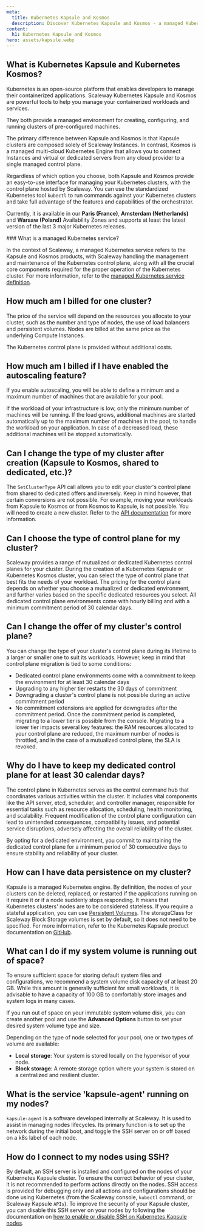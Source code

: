 ```yaml
---
meta:
  title: Kubernetes Kapsule and Kosmos
  description: Discover Kubernetes Kapsule and Kosmos - a managed Kubernetes service.
content:
  h1: Kubernetes Kapsule and Kosmos
hero: assets/kapsule.webp
---
```


<Concept opened>

## What is Kubernetes Kapsule and Kubernetes Kosmos?

Kubernetes is an open-source platform that enables developers to manage their containerized applications. Scaleway Kubernetes Kapsule and Kosmos are powerful tools to help you manage your containerized workloads and services.

They both provide a managed environment for creating, configuring, and running clusters of pre-configured machines.

The primary difference between Kapsule and Kosmos is that Kapsule clusters are composed solely of Scaleway Instances.
In contrast, Kosmos is a managed multi-cloud Kubernetes Engine that allows you to connect Instances and virtual or dedicated servers from any cloud provider to a single managed control plane.

Regardless of which option you choose, both Kapsule and Kosmos provide an easy-to-use interface for managing your Kubernetes clusters, with the control plane hosted by Scaleway.
You can use the standardized Kubernetes tool `kubectl` to run commands against your Kubernetes clusters and take full advantage of the features and capabilities of the orchestrator.

Currently, it is available in our **Paris (France)**, **Amsterdam (Netherlands)** and **Warsaw (Poland)** Availability Zones and supports at least the latest version of the last 3 major Kubernetes releases.

</Concept>

<Concept>
### What is a managed Kubernetes service?

In the context of Scaleway, a managed Kubernetes service refers to the Kapsule and Kosmos products, with Scaleway handling the management and maintenance of the Kubernetes control plane, along with all the crucial core components required for the proper operation of the Kubernetes cluster.
For more information, refer to the [managed Kubernetes service definition](/containers/kubernetes/reference-content/managed-kubernetes-service-definition).

## How much am I billed for one cluster?

The price of the service will depend on the resources you allocate to your cluster, such as the number and type of nodes, the use of load balancers and persistent volumes.
Nodes are billed at the same price as the underlying Compute Instances.

The Kubernetes control plane is provided without additional costs.
</Concept>

<Concept>

## How much am I billed if I have enabled the autoscaling feature?

If you enable autoscaling, you will be able to define a minimum and a maximum number of machines that are available for your pool.

If the workload of your infrastructure is low, only the minimum number of machines will be running. If the load grows, additional machines are started automatically up to the maximum number of machines in the pool, to handle the workload on your application. In case of a decreased load, these additional machines will be stopped automatically.

</Concept>

<Concept>

## Can I change the type of my cluster after creation (Kapsule to Kosmos, shared to dedicated, etc.)?

The `SetClusterType` API call allows you to edit your cluster's control plane from shared to dedicated offers and inversely. Keep in mind however, that certain conversions are not possible.
For example, moving your workloads from Kapsule to Kosmos or from Kosmos to Kapsule, is not possible. You will need to create a new cluster. Refer to the [API documentation](https://www.scaleway.com/en/developers/api/kubernetes/#path-clusters-change-the-cluster-type) for more information.

</Concept>

<Concept>

## Can I choose the type of control plane for my cluster?

Scaleway provides a range of mutualized or dedicated Kubernetes control planes for your cluster. During the creation of a Kubernetes Kapsule or Kubernetes Kosmos cluster, you can select the type of control plane that best fits the needs of your workload.
The pricing for the control plane depends on whether you choose a mutualized or dedicated environment, and further varies based on the specific dedicated resources you select. All dedicated control plane environments come with hourly billing and with a minimum commitment period of 30 calendar days.

</Concept>

<Concept>

## Can I change the offer of my cluster's control plane?

You can change the type of your cluster's control plane during its lifetime to a larger or smaller one to suit its workloads. However, keep in mind that control plane migration is tied to some conditions:

* Dedicated control plane environments come with a commitment to keep the environment for at least 30 calendar days
* Upgrading to any higher tier restarts the 30 days of commitment
* Downgrading a cluster's control plane is not possible during an active commitment period
* No commitment extensions are applied for downgrades after the commitment period. Once the commitment period is completed, migrating to a lower tier is possible from the console.
  <Message type="important">
    Migrating to a lower tier impacts several key features: the RAM resources allocated to your control plane are reduced, the maximum number of nodes is throttled, and in the case of a mutualized control plane, the SLA is revoked.
  </Message>

</Concept>

<Concept>

## Why do I have to keep my dedicated control plane for at least 30 calendar days?

The control plane in Kubernetes serves as the central command hub that coordinates various activities within the cluster. It includes vital components like the API server, etcd, scheduler, and controller manager, responsible for essential tasks such as resource allocation, scheduling, health monitoring, and scalability. Frequent modification of the control plane configuration can lead to unintended consequences, compatibility issues, and potential service disruptions, adversely affecting the overall reliability of the cluster. 

By opting for a dedicated environment, you commit to maintaining the dedicated control plane for a minimum period of 30 consecutive days to ensure stability and reliability of your cluster.

</Concept>

<Concept>

## How can I have data persistence on my cluster?

Kapsule is a managed Kubernetes engine. By definition, the nodes of your clusters can be deleted, replaced, or restarted if the applications running on it require it or if a node suddenly stops responding. It means that Kubernetes clusters' nodes are to be considered stateless.
If you require a stateful application, you can use [Persistent Volumes](https://kubernetes.io/docs/concepts/storage/persistent-volumes/).
The storageClass for Scaleway Block Storage volumes is set by default, so it does not need to be specified.
For more information, refer to the Kubernetes Kapsule product documentation on [GitHub](https://github.com/scaleway/scaleway-csi/tree/master/examples/kubernetes).

</Concept>

<Concept>

## What can I do if my system volume is running out of space?

To ensure sufficient space for storing default system files and configurations, we recommend a system volume disk capacity of at least 20 GB. While this amount is generally sufficient for small workloads, it is advisable to have a capacity of 100 GB to comfortably store images and system logs in many cases.

If you run out of space on your immutable system volume disk, you can create another pool and use the **Advanced Options** button to set your desired system volume type and size.

Depending on the type of node selected for your pool, one or two types of volume are available:

* **Local storage**: Your system is stored locally on the hypervisor of your node.
* **Block storage**: A remote storage option where your system is stored on a centralized and resilient cluster.

## What is the service 'kapsule-agent' running on my nodes?

`kapsule-agent` is a software developed internally at Scaleway. It is used to assist in managing nodes lifecycles. Its primary function is to set up the network during the initial boot, and toggle the SSH server on or off based on a k8s label of each node.

</Concept>

<Concept>

## How do I connect to my nodes using SSH?

By default, an SSH server is installed and configured on the nodes of your Kubernetes Kapsule cluster. To ensure the correct behavior of your cluster, it is not recommended to perform actions directly on the nodes. SSH access is provided for debugging only and all actions and configurations should be done using Kubernetes (from the Scaleway console, `kubectl` command, or Scaleway Kapsule `APIs`).
To improve the security of your Kapsule cluster, you can disable this SSH server on your nodes by following the documentation on [how to enable or disable SSH on Kubernetes Kapsule nodes](/containers/kubernetes/how-to/enable-disable-ssh/).

</Concept>